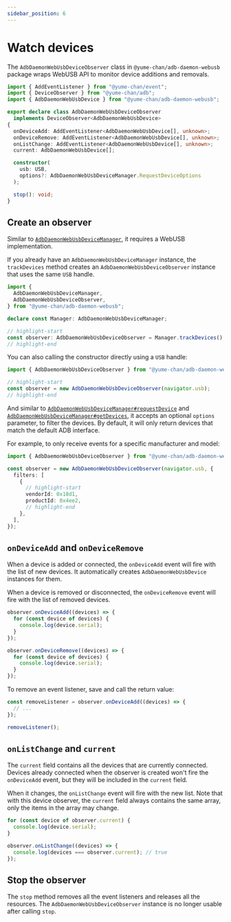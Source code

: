 ```yaml
---
sidebar_position: 6
---
```


# Watch devices

The `AdbDaemonWebUsbDeviceObserver` class in `@yume-chan/adb-daemon-webusb` package wraps WebUSB API to monitor device additions and removals.

```ts
import { AddEventListener } from "@yume-chan/event";
import { DeviceObserver } from "@yume-chan/adb";
import { AdbDaemonWebUsbDevice } from "@yume-chan/adb-daemon-webusb";

export declare class AdbDaemonWebUsbDeviceObserver
  implements DeviceObserver<AdbDaemonWebUsbDevice>
{
  onDeviceAdd: AddEventListener<AdbDaemonWebUsbDevice[], unknown>;
  onDeviceRemove: AddEventListener<AdbDaemonWebUsbDevice[], unknown>;
  onListChange: AddEventListener<AdbDaemonWebUsbDevice[], unknown>;
  current: AdbDaemonWebUsbDevice[];

  constructor(
    usb: USB,
    options?: AdbDaemonWebUsbDeviceManager.RequestDeviceOptions
  );

  stop(): void;
}
```

## Create an observer

Similar to [`AdbDaemonWebUsbDeviceManager`](./device-manager.mdx), it requires a WebUSB implementation.

If you already have an `AdbDaemonWebUsbDeviceManager` instance, the `trackDevices` method creates an `AdbDaemonWebUsbDeviceObserver` instance that uses the same `USB` handle.

```ts transpile
import {
  AdbDaemonWebUsbDeviceManager,
  AdbDaemonWebUsbDeviceObserver,
} from "@yume-chan/adb-daemon-webusb";

declare const Manager: AdbDaemonWebUsbDeviceManager;

// highlight-start
const observer: AdbDaemonWebUsbDeviceObserver = Manager.trackDevices();
// highlight-end
```

You can also calling the constructor directly using a `USB` handle:

```ts transpile
import { AdbDaemonWebUsbDeviceObserver } from "@yume-chan/adb-daemon-webusb";

// highlight-start
const observer = new AdbDaemonWebUsbDeviceObserver(navigator.usb);
// highlight-end
```

And similar to [`AdbDaemonWebUsbDeviceManager#requestDevice`](./request-device.mdx) and [`AdbDaemonWebUsbDeviceManager#getDevices`](./get-devices.mdx), it accepts an optional `options` parameter, to filter the devices. By default, it will only return devices that match the default ADB interface.

For example, to only receive events for a specific manufacturer and model:

```ts transpile
import { AdbDaemonWebUsbDeviceObserver } from "@yume-chan/adb-daemon-webusb";

const observer = new AdbDaemonWebUsbDeviceObserver(navigator.usb, {
  filters: [
    {
      // highlight-start
      vendorId: 0x18d1,
      productId: 0x4ee2,
      // highlight-end
    },
  ],
});
```

## `onDeviceAdd` and `onDeviceRemove`

When a device is added or connected, the `onDeviceAdd` event will fire with the list of new devices. It automatically creates `AdbDaemonWebUsbDevice` instances for them.

When a device is removed or disconnected, the `onDeviceRemove` event will fire with the list of removed devices.

```ts transpile
observer.onDeviceAdd((devices) => {
  for (const device of devices) {
    console.log(device.serial);
  }
});

observer.onDeviceRemove((devices) => {
  for (const device of devices) {
    console.log(device.serial);
  }
});
```

To remove an event listener, save and call the return value:

```ts transpile
const removeListener = observer.onDeviceAdd((devices) => {
  // ...
});

removeListener();
```

## `onListChange` and `current`

The `current` field contains all the devices that are currently connected. Devices already connected when the observer is created won't fire the `onDeviceAdd` event, but they will be included in the `current` field.

When it changes, the `onListChange` event will fire with the new list. Note that with this device observer, the `current` field always contains the same array, only the items in the array may change.

```ts transpile
for (const device of observer.current) {
  console.log(device.serial);
}

observer.onListChange((devices) => {
  console.log(devices === observer.current); // true
});
```

## Stop the observer

The `stop` method removes all the event listeners and releases all the resources. The `AdbDaemonWebUsbDeviceObserver` instance is no longer usable after calling `stop`.
